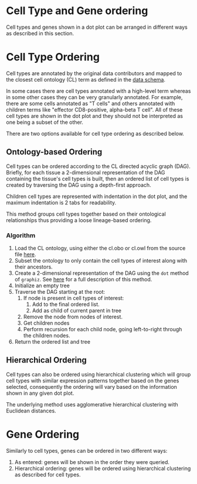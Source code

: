 # Cell Type and Gene ordering

Cell types and genes shown in a dot plot can be arranged in different ways as described in this section.

# Cell Type Ordering

Cell types are annotated by the original data contributors and mapped to the closest cell ontology (CL) term as defined in the [data schema](https://github.com/chanzuckerberg/single-cell-curation/blob/main/schema/5.0.0/schema.md#cell_type_ontology_term_id).

In some cases there are cell types annotated with a high-level term whereas in some other cases they can be very granularly annotated. For example, there are some cells annotated as "T cells" and others annotated with children terms like "effector CD8-positive, alpha-beta T cell". All of these cell types are shown in the dot plot and they should not be interpreted as one being a subset of the other.

There are two options available for cell type ordering as described below.

## Ontology-based Ordering

Cell types can be ordered according to the CL directed acyclic graph (DAG). Briefly, for each tissue a 2-dimensional representation of the DAG containing the tissue's cell types is built, then an ordered list of cell types is created by traversing the DAG using a depth-first approach.

Children cell types are represented with indentation in the dot plot, and the maximum indentation is 2 tabs for readability.

This method groups cell types together based on their ontological relationships thus providing a loose lineage-based ordering.

### Algorithm

1. Load the CL ontology, using either the cl.obo or cl.owl from the source file [here](https://github.com/obophenotype/cell-ontology/releases/tag/v2022-06-18).
1. Subset the ontology to only contain the cell types of interest along with their ancestors.
1. Create a 2-dimensional representation of the DAG using the `dot` method of `graphiz`. See [here](http://www.graphviz.org/pdf/dotguide.pdf) for a full description of this method.
1. Initialize an empty tree
1. Traverse the DAG starting at the root:
   1. If node is present in cell types of interest:
      1. Add to the final ordered list.
      1. Add as child of current parent in tree
   1. Remove the node from nodes of interest.
   1. Get children nodes
   1. Perform recursion for each child node, going left-to-right through the children nodes.
1. Return the ordered list and tree

## Hierarchical Ordering

Cell types can also be ordered using hierarchical clustering which will group cell types with similar expression patterns together based on the genes selected, consequently the ordering will vary based on the information shown in any given dot plot.

The underlying method uses agglomerative hierarchical clustering with Euclidean distances.

# Gene Ordering

Similarly to cell types, genes can be ordered in two different ways:

1. As entered: genes will be shown in the order they were queried.
2. Hierarchical ordering: genes will be ordered using hierarchical clustering as described for cell types.
